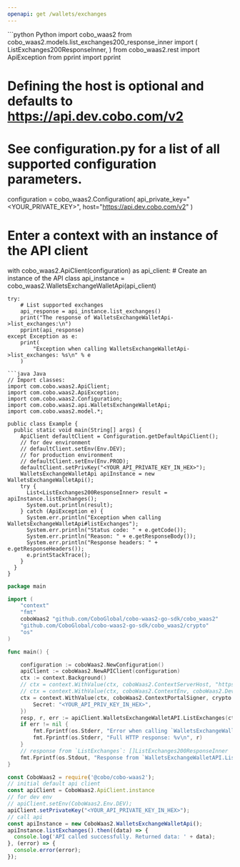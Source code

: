 ```yaml
---
openapi: get /wallets/exchanges
---
```


<RequestExample>
```python Python
import cobo_waas2
from cobo_waas2.models.list_exchanges200_response_inner import (
    ListExchanges200ResponseInner,
)
from cobo_waas2.rest import ApiException
from pprint import pprint

# Defining the host is optional and defaults to https://api.dev.cobo.com/v2
# See configuration.py for a list of all supported configuration parameters.
configuration = cobo_waas2.Configuration(
    api_private_key="<YOUR_PRIVATE_KEY>", host="https://api.dev.cobo.com/v2"
)
# Enter a context with an instance of the API client
with cobo_waas2.ApiClient(configuration) as api_client:
    # Create an instance of the API class
    api_instance = cobo_waas2.WalletsExchangeWalletApi(api_client)

    try:
        # List supported exchanges
        api_response = api_instance.list_exchanges()
        print("The response of WalletsExchangeWalletApi->list_exchanges:\n")
        pprint(api_response)
    except Exception as e:
        print(
            "Exception when calling WalletsExchangeWalletApi->list_exchanges: %s\n" % e
        )

```
```java Java
// Import classes:
import com.cobo.waas2.ApiClient;
import com.cobo.waas2.ApiException;
import com.cobo.waas2.Configuration;
import com.cobo.waas2.api.WalletsExchangeWalletApi;
import com.cobo.waas2.model.*;

public class Example {
  public static void main(String[] args) {
    ApiClient defaultClient = Configuration.getDefaultApiClient();
    // for dev environment
    // defaultClient.setEnv(Env.DEV);
    // for production environment
    // defaultClient.setEnv(Env.PROD);
    defaultClient.setPrivKey("<YOUR_API_PRIVATE_KEY_IN_HEX>");
    WalletsExchangeWalletApi apiInstance = new WalletsExchangeWalletApi();
    try {
      List<ListExchanges200ResponseInner> result = apiInstance.listExchanges();
      System.out.println(result);
    } catch (ApiException e) {
      System.err.println("Exception when calling WalletsExchangeWalletApi#listExchanges");
      System.err.println("Status code: " + e.getCode());
      System.err.println("Reason: " + e.getResponseBody());
      System.err.println("Response headers: " + e.getResponseHeaders());
      e.printStackTrace();
    }
  }
}

```
```go Go
package main

import (
	"context"
	"fmt"
	coboWaas2 "github.com/CoboGlobal/cobo-waas2-go-sdk/cobo_waas2"
	"github.com/CoboGlobal/cobo-waas2-go-sdk/cobo_waas2/crypto"
	"os"
)

func main() {

	configuration := coboWaas2.NewConfiguration()
	apiClient := coboWaas2.NewAPIClient(configuration)
	ctx := context.Background()
	// ctx = context.WithValue(ctx, coboWaas2.ContextServerHost, "https://api[.xxx].cobo.com/v2")
	// ctx = context.WithValue(ctx, coboWaas2.ContextEnv, coboWaas2.DevEnv)
	ctx = context.WithValue(ctx, coboWaas2.ContextPortalSigner, crypto.Ed25519Signer{
		Secret: "<YOUR_API_PRIV_KEY_IN_HEX>",
	})
	resp, r, err := apiClient.WalletsExchangeWalletAPI.ListExchanges(ctx).Execute()
	if err != nil {
		fmt.Fprintf(os.Stderr, "Error when calling `WalletsExchangeWalletAPI.ListExchanges``: %v\n", err)
		fmt.Fprintf(os.Stderr, "Full HTTP response: %v\n", r)
	}
	// response from `ListExchanges`: []ListExchanges200ResponseInner
	fmt.Fprintf(os.Stdout, "Response from `WalletsExchangeWalletAPI.ListExchanges`: %v\n", resp)
}

```
```javascript JavaScript
const CoboWaas2 = require('@cobo/cobo-waas2');
// initial default api client
const apiClient = CoboWaas2.ApiClient.instance
// for dev env
// apiClient.setEnv(CoboWaas2.Env.DEV);
apiClient.setPrivateKey("<YOUR_API_PRIVATE_KEY_IN_HEX>");
// call api
const apiInstance = new CoboWaas2.WalletsExchangeWalletApi();
apiInstance.listExchanges().then((data) => {
  console.log('API called successfully. Returned data: ' + data);
}, (error) => {
  console.error(error);
});
```
</RequestExample>